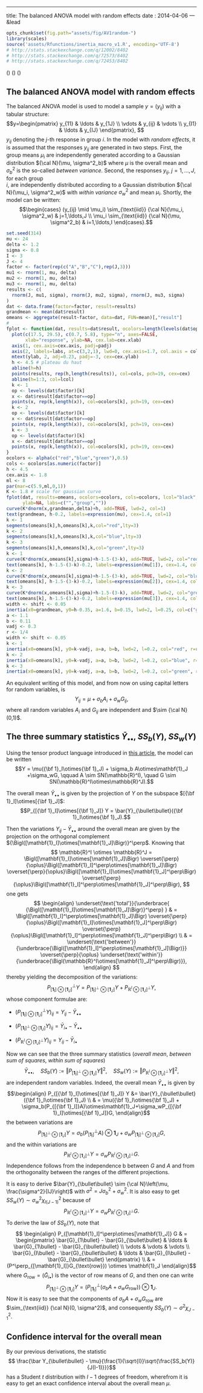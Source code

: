 --- 
title: The balanced ANOVA model with random effects 
date : 2014-04-06
--- &lead


```r
opts_chunk$set(fig.path="assets/fig/AV1random-")
library(scales)
source('assets/Rfunctions/inertia_macro_v1.R', encoding='UTF-8')
# http://stats.stackexchange.com/q/12002/8402
# http://stats.stackexchange.com/q/72573/8402
# http://stats.stackexchange.com/q/72453/8402
```

\(\newcommand{\indic}{\mathbf{1}}\)
\(\newcommand{\perpoplus}{\overset{\perp}{\oplus}}\)
\(\newcommand{\RR}{\mathbb{R}}\)

## The balanced ANOVA model with random effects  


The balanced ANOVA model is used to model a sample $y=(y_{ij})$ with a tabular structure:
$$y=\begin{pmatrix}
y_{11} & \ldots & y_{1J} \\
\vdots & y_{ij} & \vdots \\
y_{I1} & \ldots & y_{IJ}
\end{pmatrix},
$$
$y_{ij}$ denoting the $j$-th response in group $i$. 
In the model with *random effects*, 
it is assumed that the responses $y_{ij}$ are generated in two steps. 
First, the group means $\mu_i$ are independently generated according to a Gaussian 
distribution ${\cal N}(\mu, \sigma^2_b)$ where $\mu$ is the overall mean and 
$\sigma^2_b$ is the so-called *between variance*. 
Second, the responses $y_{ij}$, $j =1,\ldots,J$, for each group  
$i$, are independently distributed according to  a Gaussian distribution 
${\cal N}(\mu_i, \sigma^2_w)$ with *within variance* $\sigma^2_w$ and mean
$\mu_i$. Shortly, the model can be written:
 $$\begin{cases}
 (y_{ij} \mid \mu_i) \sim_{\text{iid}} {\cal N}(\mu_i, \sigma^2_w) & j=1,\ldots,J \\ 
\mu_i \sim_{\text{iid}} {\cal N}(\mu, \sigma^2_b) & i=1,\ldots,I
\end{cases}.$$

```r
set.seed(314) 
mu <- 24
delta <- 1.2
sigma <- 0.8
I <- 3
J <- 4
factor <- factor(rep(c("A","B","C"),rep(J,3)))
mu1 <- rnorm(1, mu, delta)
mu2 <- rnorm(1, mu, delta)
mu3 <- rnorm(1, mu, delta)
results <- c(
  rnorm(J, mu1, sigma), rnorm(J, mu2, sigma), rnorm(J, mu3, sigma)
)  
dat <- data.frame(factor=factor, result=results)
grandmean <- mean(dat$result)
omeans <- aggregate(result~factor, data=dat, FUN=mean)[,"result"]
#
fplot <- function(dat, results=dat$result, ocolors=length(levels(dat$opeator)), cols=rep("black",nrow(dat)), lcol="white", ylab, labs, cex=1.3, col.yaxis="black", cex.axis=1, cex.xlab=1.7, cex.ylab=1.7, padj=0){
  plot(c(17.5, 29.5), c(0.7, 5.8), type="n", axes=FALSE, 
       xlab="response", ylab=NA, cex.lab=cex.xlab)
  axis(1, cex.axis=cex.axis, padj=padj)
  axis(2, labels=labs, at=c(3,2,1), lwd=0, cex.axis=1.7, col.axis = col.yaxis)
  mtext(ylab, 2, adj=0.23, padj=-3, cex=cex.ylab)
  h <- 4.5 # plateau du haut 
  abline(h=h)
  points(results, rep(h,length(results)), col=cols, pch=19, cex=cex)
  abline(h=1:3, col=lcol)
  k <- 1
  op <- levels(dat$factor)[k]
  x <- dat$result[dat$factor==op]
  points(x, rep(k,length(x)), col=ocolors[k], pch=19, cex=cex)
  k <- 2
  op <- levels(dat$factor)[k]
  x <- dat$result[dat$factor==op]
  points(x, rep(k,length(x)), col=ocolors[k], pch=19, cex=cex)
  k <- 3
  op <- levels(dat$factor)[k]
  x <- dat$result[dat$factor==op]
  points(x, rep(k,length(x)), col=ocolors[k], pch=19, cex=cex)
}
ocolors <- alpha(c("red","blue","green"),0.5)
cols <- ocolors[as.numeric(factor)]
h <- 4.5
cex.axis <- 1.8
ml <- 8
par(mar=c(5.9,ml,0,1))
K <- 1.8 # scale for gaussian curve
fplot(dat, results=omeans, ocolors=ocolors, cols=ocolors, lcol="black", 
      ylab=NA, labs=c("","group",""))
curve(K*dnorm(x,grandmean,delta)+h, add=TRUE, lwd=2, col=1)
text(grandmean, h-0.2, labels=expression(mu), cex=1.4, col=1) 
k <- 1
segments(omeans[k],h,omeans[k],k,col="red",lty=3)
k <- 2
segments(omeans[k],h,omeans[k],k,col="blue",lty=3)
k <- 3
segments(omeans[k],h,omeans[k],k,col="green",lty=3)
k <- 1
curve(K*dnorm(x,omeans[k],sigma)+h-1.5-(3-k), add=TRUE, lwd=2, col="red")
text(omeans[k], h-1.5-(3-k)-0.2, labels=expression(mu[1]), cex=1.4, col="red") 
k <- 2
curve(K*dnorm(x,omeans[k],sigma)+h-1.5-(3-k), add=TRUE, lwd=2, col="blue")
text(omeans[k], h-1.5-(3-k)-0.2, labels=expression(mu[2]), cex=1.4, col="blue")  
k <- 3
curve(K*dnorm(x,omeans[k],sigma)+h-1.5-(3-k), add=TRUE, lwd=2, col="green")
text(omeans[k], h-1.5-(3-k)-0.2, labels=expression(mu[3]), cex=1.4, col="green")
width <- shift <- 0.05
inertia(x0=grandmean, y0=h-0.35, a=1.6, b=0.15, lwd=2, l=0.25, col=c("green","blue","red"), w=width, s=shift)
a <- 1.1
b <- 0.11
vadj <- 0.3  
r <- 1/4
width <- shift <- 0.05
k <- 1
inertia(x0=omeans[k], y0=k-vadj, a=a, b=b, lwd=2, l=0.2, col="red", r=r, w=width, s=shift)
k <- 2
inertia(x0=omeans[k], y0=k-vadj, a=a, b=b, lwd=2, l=0.2, col="blue", r=r, w=width, s=shift)
k <- 3
inertia(x0=omeans[k], y0=k-vadj, a=a, b=b, lwd=2, l=0.2, col="green", r=r, w=width, s=shift)
```


An equivalent writing of this model, and from now on using capital letters for random 
variables, is 
$$Y_{ij} = \mu + \sigma_bA_{i} + \sigma_wG_{ij},$$
where all random variables $A_i$ and $G_{ij}$ are independent and $\sim {\cal N}(0,1)$. 



## The three summary statistics $\bar{Y}_{\bullet\bullet}$, $SS_b(Y)$, $SS_w(Y)$

Using the tensor product language introduced in [this article](http://stla.github.io/stlapblog/posts/Anova1fixed.html), the model can be written 
$$Y = \mu({\bf 1}_I\otimes{\bf 1}_J) + \sigma_b A\otimes\indic_J +\sigma_wG, 
\qquad A \sim SN(\RR^I), \quad G \sim SN(\RR^I\otimes\RR^J).$$


The overall mean $\bar{Y}_{\bullet\bullet}$ is given by the projection of $Y$ on the subspace 
$[{\bf 1}_I]\otimes[{\bf 1}_J]$:  
$$P_{[{\bf 1}_I]\otimes[{\bf 1}_J]} Y = \bar{Y}_{\bullet\bullet}({\bf 1}_I\otimes{\bf 1}_J).$$

Then the variations $Y_{ij}-\bar{Y}_{\bullet\bullet}$ around the overall mean are given by the projection on the orthogonal complement ${\Bigl([\indic_I]\otimes[\indic_J]\Bigr)}^\perp$. 
Knowing that 
$$
\RR^I \otimes \RR^J  = 
\Bigl([\indic_I]\otimes[\indic_J]\Bigr) 
\perpoplus \Bigl([\indic_I]^\perp\otimes[\indic_J]\Bigr) 
\perpoplus \Bigl([\indic_I]\otimes[\indic_J]^\perp\Bigr) 
\perpoplus \Bigl([\indic_I]^\perp\otimes[\indic_J]^\perp\Bigr),
$$
one gets
$$
\begin{align}
\underset{\text{'total'}}{\underbrace{ {\Bigl([\indic_I]\otimes[\indic_J]\Bigr)}^\perp} }  & = 
\Bigl([\indic_I]^\perp\otimes[\indic_J]\Bigr) 
\perpoplus \Bigl([\indic_I]\otimes[\indic_J]^\perp\Bigr) 
\perpoplus \Bigl([\indic_I]^\perp\otimes[\indic_J]^\perp\Bigr) \\
& =  \underset{\text{'between'}}{\underbrace{\Bigl([\indic_I]^\perp\otimes[\indic_J]\Bigr)}} 
\perpoplus 
\underset{\text{'within'}}{\underbrace{\Bigl(\RR^I\otimes[\indic_J]^\perp\Bigr)}},
\end{align}
$$
thereby yielding the decomposition of the variations:
$$
P^\perp_{[\indic_I]\otimes[\indic_J]}Y = 
P_{[\indic_I]^\perp\otimes[\indic_J]}Y + P_{\RR^I\otimes[\indic_J]^\perp}Y,
$$
whose component formulae are: 

- ${\bigl(P^\perp_{[\indic_I]\otimes[\indic_J]}Y\bigr)}_{ij}=Y_{ij}-\bar{Y}_{\bullet\bullet}$

- ${\bigl(P_{[\indic_I]^\perp\otimes[\indic_J]}Y \bigr)}_{ij} = \bar{Y}_{i\bullet}-\bar{Y}_{\bullet\bullet}$ 

- ${\bigl(P_{\RR^I\otimes[\indic_J]^\perp}Y\bigr)}_{ij} = Y_{ij}-\bar{Y}_{i\bullet}$ 

Now we can see that the three summary statistics (*overall mean*, *between sum of squares*, *within sum of squares*)
$$\bar{Y}_{\bullet\bullet}, \quad 
SS_b(Y):={\Vert P_{[\indic_I]^\perp\otimes[\indic_J]}Y  \Vert}^2, \quad 
SS_w(Y):={\Vert P_{\RR^I\otimes[\indic_J]^\perp}Y \Vert}^2,$$
are independent random variables.
Indeed, the overall mean $\bar{Y}_{\bullet\bullet}$ is given by 
$$\begin{align}
P_{[{\bf 1}_I]\otimes[{\bf 1}_J]} Y &= \bar{Y}_{\bullet\bullet}({\bf 1}_I\otimes{\bf 1}_J) \\
& =  
\mu({\bf 1}_I\otimes{\bf 1}_J) + \sigma_b(P_{[{\bf 1}_I]}A)\otimes\indic_J+\sigma_wP_{[{\bf 1}_I]\otimes[{\bf 1}_J]}G,
\end{align}$$
the between variations are 
$$P_{[\indic_I]^\perp\otimes[\indic_J]}Y 
= \sigma_b(P^\perp_{[\indic_I]} A)\otimes\indic_J + \sigma_w P_{[\indic_I]^\perp\otimes[\indic_J]} G,$$
and the within variations are 
$$P_{\RR^I\otimes[\indic_J]^\perp}Y 
= \sigma_wP_{\RR^I\otimes[\indic_J]^\perp} G.$$
Independence follows from the independence b between $G$ and $A$ and 
from the orthogonality between the  ranges of the different projections.

It is easy to derive $\bar{Y}_{\bullet\bullet} \sim {\cal N}\left(\mu, \frac{\sigma^2}{IJ}\right)$ with $\sigma^2=J\sigma^2_b+\sigma^2_w$. 
It is also easy to get $SS_w(Y) \sim \sigma^2_w\chi^2_{I(J-1)}$ because of 
$$P_{\RR^I\otimes[\indic_J]^\perp}Y = \sigma_wP_{\RR^I\otimes[\indic_J]^\perp}G.$$ 
To derive the law of $SS_b(Y)$, 
note that 
$$
\begin{align}
P_{[\indic_I]^\perp\otimes[\indic_J]} G 
& = \begin{pmatrix} 
\bar{G}_{1\bullet} - \bar{G}_{\bullet\bullet} & \ldots & \bar{G}_{1\bullet} - \bar{G}_{\bullet\bullet} \\
\vdots & \vdots & \vdots \\
\bar{G}_{I\bullet} - \bar{G}_{\bullet\bullet} & \ldots & \bar{G}_{I\bullet} - \bar{G}_{\bullet\bullet} 
\end{pmatrix} \\
& = (P^\perp_{[\indic_I]}G_{\text{row}}) \otimes \indic_J
\end{align}$$
where $G_{\text{row}} = (\bar{G}_{i\bullet})$ is the vector of row means of $G$, and then one can write  
$$P_{[\indic_I]^\perp\otimes[\indic_J]} Y 
= \bigl(P^\perp_{[\indic_I]}(\sigma_b A + \sigma_w G_{\text{row}})\bigr) \otimes \indic_J.$$
Now it is easy to see that the components of $\sigma_b A + \sigma_w G_{\text{row}}$ are 
$\sim_{\text{iid}} {\cal N}(0, \sigma^2)$, and 
consequently $SS_b(Y) \sim \sigma^2\chi^2_{J-1}$. 


## Confidence interval for the overall mean 

By our previous derivations, the statistic 
$$ \frac{\bar Y_{\bullet\bullet}  - \mu}{\frac{1}{\sqrt{I}}\sqrt{\frac{SS_b(Y)}{J(I-1)}}}$$
has a Student $t$ distribution with $I-1$ degrees of freedom, wherefrom it is easy to get an exact confidence interval about the overall mean $\mu$.
